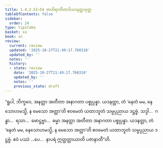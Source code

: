 ```yaml
---
title: 1.4.2.52–54 ဗာဟိရာတီတာဒိယဒနတ္တသုတ္တ
tableOfContents: false
sidebar:
  order: 24
type: tipitaka
basket: su
book: sn
review:
  current: review
  updated: '2025-10-27T21:49:17.760310'
  updated_by: ''
  notes: ''
  history:
  - state: review
    date: '2025-10-27T21:49:17.760310'
    updated_by: ''
    notes: ''
    previous_state: draft
---
```



<ReviewStatus review={frontmatter.review} showDetails={true} />

<HypothesisAnnotation frontmatter={frontmatter} />

<DynamicBreadcrumb />

<Division number="219–221" book="sn" e="ch" v="18" p="310">

<Paragraph number="913" book="sn">
“ရူပါ, ဘိက္ခဝေ, အနတ္တာ အတီတာ အနာဂတာ ပစ္စုပ္ပန္နာ. ယဒနတ္တာ, တံ ‘နေတံ မမ, နေသောဟမသ္မိ, န မေသော အတ္တာ’တိ ဧဝမေတံ ယထာဘူတံ သမ္မပ္ပညာယ ဒဋ္ဌဗ္ဗံ. သဒ္ဒါ…  ဂန္ဓာ…  ရသာ…  ဖောဋ္ဌဗ္ဗာ…  ဓမ္မာ အနတ္တာ အတီတာ အနာဂတာ ပစ္စုပ္ပန္နာ. ယဒနတ္တာ, တံ ‘နေတံ မမ, နေသောဟမသ္မိ, န မေသော အတ္တာ’တိ ဧဝမေတံ ယထာဘူတံ သမ္မပ္ပညာယ ဒဋ္ဌဗ္ဗံ. ဧဝံ ပဿံ …ပေ…  နာပရံ ဣတ္ထတ္တာယာတိ ပဇာနာတီ”တိ.
</Paragraph>
</Division>